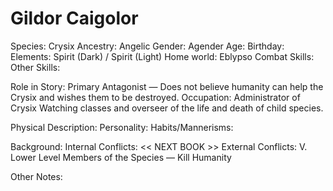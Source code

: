 # Gildor Caigolor

Species: Crysix
Ancestry: Angelic
Gender: Agender
Age:
Birthday:
Elements: Spirit (Dark) / Spirit (Light)
Home world: Eblypso
Combat Skills:
Other Skills:

Role in Story: Primary Antagonist — Does not believe humanity can help the Crysix and wishes them to be destroyed.
Occupation: Administrator of Crysix Watching classes and overseer of the life and death of child species.

Physical Description:
Personality:
Habits/Mannerisms:

Background:
Internal Conflicts: << NEXT BOOK >>
External Conflicts: V. Lower Level Members of the Species — Kill Humanity

Other Notes:

